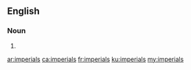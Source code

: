 ==English==

===Noun===
{{head|en|noun plural form}}

# {{plural of|imperial|lang=en}}

[[ar:imperials]]
[[ca:imperials]]
[[fr:imperials]]
[[ku:imperials]]
[[my:imperials]]